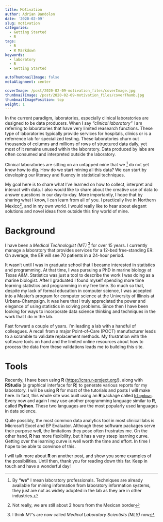 ```yaml
---
title: Motivation
author: Adrian Bandolon
date: '2020-02-09'
slug: motivation
categories:
  - Getting Started
  - R
tags:
  - R
  - R Markdown
keywords:
  - laboratory
  - R
  - Getting Started

autoThumbnailImage: false
metaAlignment: center

coverImage: /post/2020-02-09-motivation_files/coverImage.jpg
thumbnailImage: /post/2020-02-09-motivation_files/coverThumb.jpg
thumbnailImagePosition: top
weight: 1
---
```


 
In the current paradigm, laboratories, especially clinical laboratories are designed to be data producers. When I say *"clinical laboratory"* I am referring to laboratories that have very limited reasearch functions. These type of laboratories typically provide services for hospitals, clinics or is a referrence lab for specialized testing. These laboratories churn out thousands of columns and millions of rows of structured data daily, yet most of it remains unused within the laboratory. Data produced by labs are often consumed and interpreted outside the laboratory.

Clinical laboratories are sitting on an untapped mine that we ^[By **"we"** I mean laboratory professionals. Techniques are already available for mining information from laboratory information systems, they just are not as widely adopted in the lab as they are in other industries.] do not yet know how to dig. How do we start mining all this data? We can start by developing our literacy and fluency in statistical techniques.

My goal here is to share what I've learned on how to collect, interpret and interact with data. I also would like to share about the creative use of data to answer questions in our day-to-day. More importantly, I hope that by sharing what I know, I can learn from all of you. I practically live in Northern Mexico^[Not really, we are still about 2 hours from the Mexican border], and in my own world. I would really like to hear about elegant solutions and novel ideas from outside this tiny world of mine.

# Background

I have been a *Medical Technologist (MT)* ^[I think *MT*'s are now called *Medical Laboratory Scientists (MLS)* now] for over 15 years. I currently manage a laboratory that provides services for a 12-bed free-standing ER. On average, the ER will see 70 patients in a 24-hour period. 

It wasn't until I was in graduate school that I became interested in statistics and programming. At that time, I was pursuing a PhD in marine biology at Texas A&M. Statistics was just a tool to describe the work I was doing as a marine biologist. After I graduated I found myself spending more time learning statistics and programming in my free time. So much so that, despite my lack of formal education in computer science, I was accepted into a Master's program for computer science at the University of Illinois at Urbana-Champaign. It was here that I truly appreciated the power and elegance of using statistics in solving problems. Since then I have been looking for ways to incorporate data science thinking and techniques in the work that I do in the lab.

Fast forward a couple of years. I'm leading a lab with a handful of colleagues. A recall from a major Point-of-Care (POCT) manufacturer leads to a scramble to validate replacement methods. My frustration with the software tools on hand and the limited online resources about how to process the data from these validations leads me to building this site.

# Tools

Recently, I have been using **R** ([https://cran.r-project.org/](https://cran.r-project.org/)), along with **RStudio** (a graphical interface for **R**) to generate various reports for my laboratory. I will be using **R** for most of the tutorials and posts I will make here. In fact, this whole site was built using an **R** package called [`blogdown`](https://bookdown.org/yihui/blogdown/). Every now and again I may use another programming language similar to **R**, called **Python**. These two languages are the most popularly used languages in data science.

 Quite possibly, the most common data analytics tool in most clinical labs is Microsoft Excel and EP Evaluator. Although these software packages serve their purpose well, the limitations they pose often frustrates me. On the other hand, **R** has more flexibility, but it has a very steep learning curve. Getting over the learning curve is well worth the time and effort. In time I hope to be able to convince of this.

I will talk more about **R** on another post, and show you some examples of the possibilities. Until then, thank you for reading down this far. Keep in touch and have a wonderful day!